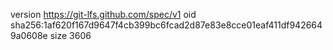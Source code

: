 version https://git-lfs.github.com/spec/v1
oid sha256:1af620f167d9647f4cb399bc6fcad2d87e83e8cce01eaf411df9426649a0608e
size 3606
